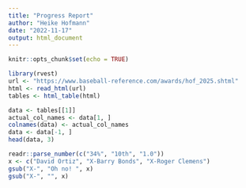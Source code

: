 ```yaml
---
title: "Progress Report"
author: "Heike Hofmann"
date: "2022-11-17"
output: html_document
---
```


```r
knitr::opts_chunk$set(echo = TRUE)
```

```r
library(rvest)
url <- "https://www.baseball-reference.com/awards/hof_2025.shtml"
html <- read_html(url)
tables <- html_table(html)
```

```r
data <- tables[[1]]
actual_col_names <- data[1, ]
colnames(data) <- actual_col_names
data <- data[-1, ]
head(data, 3)
```

```r
readr::parse_number(c("34%", "10th", "1.0"))
x <- c("David Ortiz", "X-Barry Bonds", "X-Roger Clemens")
gsub("X-", "Oh no! ", x)
gsub("X-", "", x)
```

